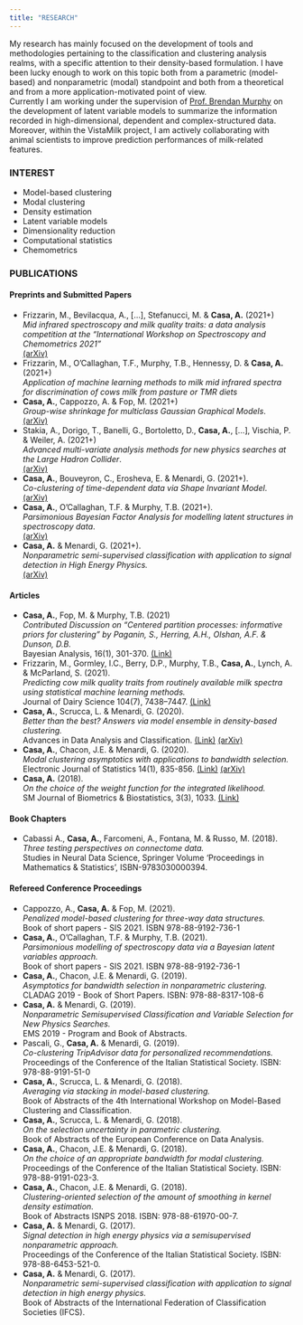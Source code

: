 ```yaml
---
title: "RESEARCH"
---
```


My research has mainly focused on the development of tools and methodologies pertaining to the classification and clustering analysis realms, with a specific attention to their density-based formulation. I have been lucky enough to work on this topic both from a parametric (model-based) and nonparametric (modal) standpoint and both from a theoretical and from a more application-motivated point of view. <br>
Currently I am working under the supervision of [Prof. Brendan Murphy](https://people.ucd.ie/brendan.murphy) on the development of latent variable models to summarize the information recorded in high-dimensional, dependent and complex-structured data. Moreover, within the VistaMilk project, I am actively collaborating with animal scientists to improve prediction performances of milk-related features. 

### INTEREST
* Model-based clustering 
* Modal clustering 
* Density estimation
* Latent variable models
* Dimensionality reduction 
* Computational statistics
* Chemometrics


### PUBLICATIONS
#### Preprints and Submitted Papers
* Frizzarin, M., Bevilacqua, A., [...], Stefanucci, M. & **Casa, A.** (2021+) <br>
*Mid infrared spectroscopy and milk quality traits: a data analysis competition at the “International Workshop on Spectroscopy and Chemometrics 2021”* <br>
[(arXiv)](https://arxiv.org/pdf/2107.02906.pdf)
* Frizzarin, M., O'Callaghan, T.F., Murphy, T.B., Hennessy, D. & **Casa, A.** (2021+) <br>
*Application of machine learning methods to milk mid infrared spectra for discrimination of cows milk from pasture or TMR diets*
* **Casa, A.**, Cappozzo, A. & Fop, M. (2021+) <br>
*Group-wise shrinkage for multiclass Gaussian Graphical Models*. <br>
[(arXiv)](https://arxiv.org/pdf/2105.07935.pdf)
* Stakia, A., Dorigo, T., Banelli, G., Bortoletto, D., **Casa, A.**, [...], Vischia, P. & Weiler, A. (2021+) <br>
*Advanced multi-variate analysis methods for new physics searches at the Large Hadron Collider*. <br>
[(arXiv)](https://arxiv.org/pdf/2105.07530.pdf)
* **Casa, A.**, Bouveyron, C., Erosheva, E. & Menardi, G. (2021+). <br>
*Co-clustering of time-dependent data via Shape Invariant Model*. <br>
[(arXiv)](https://arxiv.org/pdf/2104.03083.pdf)
* **Casa, A.**, O'Callaghan, T.F. & Murphy, T.B. (2021+). <br>
*Parsimonious Bayesian Factor Analysis for modelling latent structures in spectroscopy data*. <br>
[(arXiv)](https://arxiv.org/pdf/2101.12499.pdf)
* **Casa, A.** & Menardi, G. (2021+). <br>
*Nonparametric semi-supervised classification with application to signal detection in High Energy Physics.* <br>
[(arXiv)](https://arxiv.org/pdf/1809.02977.pdf)

#### Articles 
* **Casa, A.**, Fop, M. & Murphy, T.B. (2021) <br>
*Contributed Discussion on "Centered partition processes: informative priors for clustering" by Paganin, S., Herring, A.H., Olshan, A.F. & Dunson, D.B.* <br>
Bayesian Analysis, 16(1), 301-370.
[(Link)](https://projecteuclid.org/journals/bayesian-analysis/volume-16/issue-1/Centered-Partition-Processes-Informative-Priors-for-Clustering-with-Discussion/10.1214/20-BA1197.full#abstract)
* Frizzarin, M., Gormley, I.C., Berry, D.P., Murphy, T.B., **Casa, A.**, Lynch, A. & McParland, S. (2021). <br>
*Predicting cow milk quality traits from routinely available milk spectra using statistical machine learning methods.* <br>
Journal of Dairy Science 104(7), 7438–7447. [(Link)](https://doi.org/10.3168/jds.2020-19576) 
* **Casa, A.**, Scrucca, L. & Menardi, G. (2020). <br>
*Better than the best? Answers via model ensemble in density-based clustering.* <br>
Advances in Data Analysis and Classification. 
[(Link)](https://link.springer.com/article/10.1007/s11634-020-00423-6)
[(arXiv)](https://arxiv.org/abs/1911.06726)
* **Casa, A.**, Chacon, J.E. & Menardi, G. (2020). <br>
*Modal clustering asymptotics with applications to bandwidth selection.* <br>
Electronic Journal of Statistics 14(1), 835-856. [(Link)](https://projecteuclid.org/download/pdfview_1/euclid.ejs/1581130993)
[(arXiv)](https://arxiv.org/abs/1901.07300)
* **Casa, A.** (2018).<br>
*On the choice of the weight function for the integrated likelihood.* <br>
SM Journal of Biometrics & Biostatistics, 3(3), 1033.
[(Link)](https://www.jsmcentral.org/sm-biometrics-biostatistics/fulltext_smjbb-v3-1033.pdf)

#### Book Chapters 
* Cabassi A., **Casa, A.**, Farcomeni, A., Fontana, M. & Russo, M. (2018). <br>
*Three testing perspectives on connectome data.* <br>
Studies in Neural Data Science, Springer Volume ‘Proceedings in Mathematics & Statistics’, ISBN-9783030000394.

#### Refereed Conference Proceedings
* Cappozzo, A., **Casa, A.** & Fop, M. (2021). <br>
*Penalized model-based clustering for three-way data structures.* <br>
Book of short papers - SIS 2021. ISBN 978-88-9192-736-1
* **Casa, A.**, O'Callaghan, T.F. & Murphy, T.B. (2021). <br>
*Parsimonious modelling of spectroscopy data via a Bayesian latent variables approach.* <br>
Book of short papers - SIS 2021. ISBN 978-88-9192-736-1
* **Casa, A.**, Chacon, J.E. & Menardi, G. (2019).<br>
*Asymptotics for bandwidth selection in nonparametric clustering.* <br>
CLADAG 2019 - Book of Short Papers. ISBN: 978-88-8317-108-6
* **Casa, A.** & Menardi, G. (2019).<br>
*Nonparametric Semisupervised Classification and Variable Selection for New Physics Searches.* <br> 
EMS 2019 - Program and Book of Abstracts.
* Pascali, G., **Casa, A.** & Menardi, G. (2019). <br>
*Co-clustering TripAdvisor data for personalized recommendations.* <br>
Proceedings of the Conference of the Italian Statistical Society. ISBN: 978-88-9191-51-0
* **Casa, A.**, Scrucca, L. & Menardi, G. (2018).<br>
*Averaging via stacking in model-based clustering.* <br>
Book of Abstracts of the 4th International Workshop on Model-Based Clustering and Classification.
* **Casa, A.**, Scrucca, L. & Menardi, G. (2018).<br>
*On the selection uncertainty in parametric clustering.* <br>
Book of Abstracts of the European Conference on Data Analysis.
* **Casa, A.**, Chacon, J.E. & Menardi, G. (2018). <br>
*On the choice of an appropriate bandwidth for modal clustering.* <br>
Proceedings of the Conference of the Italian Statistical Society. ISBN: 978-88-9191-023-3.
* **Casa, A.**, Chacon, J.E. & Menardi, G. (2018).<br>
*Clustering-oriented selection of the amount of smoothing in kernel density estimation.* <br>
Book of Abstracts ISNPS 2018. ISBN: 978-88-61970-00-7.
* **Casa, A.** & Menardi, G. (2017).<br>
*Signal detection in high energy physics via a semisupervised nonparametric approach.* <br>
Proceedings of the Conference of the Italian Statistical Society. ISBN: 978-88-6453-521-0.
* **Casa, A.** & Menardi, G. (2017). <br>
*Nonparametric semi-supervised classification with application to signal detection in high energy physics.* <br> Book of Abstracts of the International Federation of Classification Societies (IFCS).


